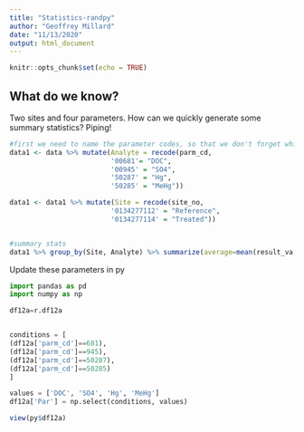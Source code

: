```yaml
---
title: "Statistics-randpy"
author: "Geoffrey Millard"
date: "11/13/2020"
output: html_document
---
```


```r
knitr::opts_chunk$set(echo = TRUE)
```

## What do we know?

Two sites and four parameters.  How can we quickly generate some summary statistics?
Piping!

```r
#first we need to name the parameter codes, so that we don't forget which code is which
data1 <- data %>% mutate(Analyte = recode(parm_cd, 
                         '00681'= "DOC", 
                         '00945' = "SO4", 
                         '50287' = "Hg", 
                         '50285' = "MeHg"))

data1 <- data1 %>% mutate(Site = recode(site_no, 
                         '0134277112' = "Reference", 
                         '0134277114' = "Treated"))


#summary stats
data1 %>% group_by(Site, Analyte) %>% summarize(average=mean(result_va, na.rm = T))

```

Update these parameters in py

```python
import pandas as pd
import numpy as np

df12a=r.df12a


conditions = [
(df12a['parm_cd']==681),
(df12a['parm_cd']==945),
(df12a['parm_cd']==50287),
(df12a['parm_cd']==50285)
]

values = ['DOC', 'SO4', 'Hg', 'MeHg']
df12a['Par'] = np.select(conditions, values)
```

```r
view(py$df12a)
```

